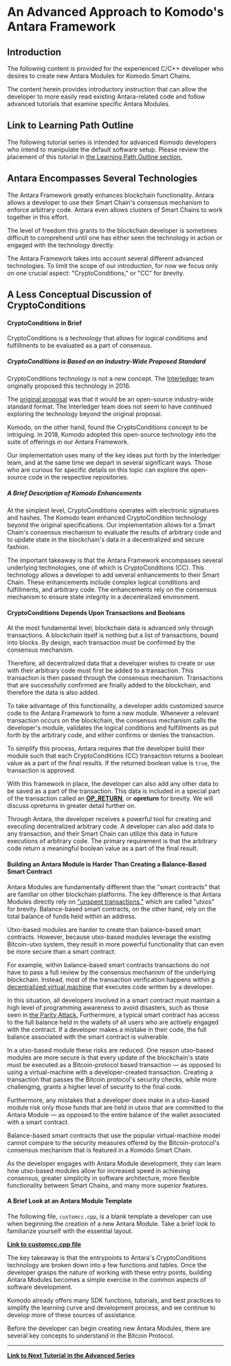 
# An Advanced Approach to Komodo's Antara Framework

## Introduction

The following content is provided for the experienced C/C++ developer who desires to create new Antara Modules for Komodo Smart Chains.

The content herein provides introductory instruction that can allow the developer to more easily read existing Antara-related code and follow advanced tutorials that examine specific Antara Modules.

## Link to Learning Path Outline

The following tutorial series is intended for advanced Komodo developers who intend to manipulate the default software setup. Please review the placement of this tutorial in [the Learning Path Outline section.](/start-here/learning-launchpad/#step-15-begin-the-advanced-development-tutorial)

## Antara Encompasses Several Technologies

The Antara Framework greatly enhances blockchain functionality. Antara allows a developer to use their Smart Chain's consensus mechanism to enforce arbitrary code. Antara even allows clusters of Smart Chains to work together in this effort.

The level of freedom this grants to the blockchain developer is sometimes difficult to comprehend until one has either seen the technology in action or engaged with the technology directly.

The Antara Framework takes into account several different advanced technologies. To limit the scope of our introduction, for now we focus only on one crucial aspect: "CryptoConditions," or "CC" for brevity.

## A Less Conceptual Discussion of CryptoConditions

#### CryptoConditions in Brief

CryptoConditions is a technology that allows for logical conditions and fulfillments to be evaluated as a part of consensus.

##### CryptoConditions is Based on an Industry-Wide Proposed Standard

CryptoConditions technology is not a new concept. The [Interledger](https://interledger.org/) team originally proposed this technology in 2016.

The [original proposal](https://tools.ietf.org/html/draft-thomas-crypto-conditions-01) was that it would be an open-source industry-wide standard format. The Interledger team does not seem to have continued exploring the technology beyond the original proposal.

Komodo, on the other hand, found the CryptoConditions concept to be intriguing. In 2018, Komodo adopted this open-source technology into the suite of offerings in our Antara Framework.

Our implementation uses many of the key ideas put forth by the Interledger team, and at the same time we depart in several significant ways. Those who are curious for specific details on this topic can explore the open-source code in the respective repositories.

##### A Brief Description of Komodo Enhancements

At the simplest level, CryptoConditions operates with electronic signatures and hashes. The Komodo team enhanced CryptoCondition technology beyond the original specifications. Our implementation allows for a Smart Chain's consensus mechanism to evaluate the results of arbitrary code and to update state in the blockchain's data in a decentralized and secure fashion.

The important takeaway is that the Antara Framework encompasses several underlying technologies, one of which is CryptoConditions (CC). This technology allows a developer to add several enhancements to their Smart Chain. These enhancements include complex logical conditions and fulfillments, and arbitrary code. The enhancements rely on the consensus mechanism to ensure state integrity in a decentralized environment.

#### CryptoConditions Depends Upon Transactions and Booleans

At the most fundamental level, blockchain data is advanced only through transactions. A blockchain itself is nothing but a list of transactions, bound into blocks. By design, each transaction must be confirmed by the consensus mechanism.

Therefore, all decentralized data that a developer wishes to create or use with their arbitrary code must first be added to a transaction. This transaction is then passed through the consensus mechanism. Transactions that are successfully confirmed are finally added to the blockchain, and therefore the data is also added.

To take advantage of this functionality, a developer adds customized source code to the Antara Framework to form a new module. Whenever a relevant transaction occurs on the blockchain, the consensus mechanism calls the developer's module, validates the logical conditions and fulfillments as put forth by the arbitrary code, and either confirms or denies the transaction.

To simplify this process, Antara requires that the developer build their module such that each CryptoConditions (CC) transaction returns a boolean value as a part of the final results. If the returned boolean value is `true`, the transaction is approved.

With this framework in place, the developer can also add any other data to be saved as a part of the transaction. This data is included in a special part of the transaction called an [<b>OP\_RETURN</b>](https://en.bitcoin.it/wiki/OP_RETURN), or <b>opreturn</b> for brevity. We will discuss opreturns in greater detail further on.

Through Antara, the developer receives a powerful tool for creating and executing decentralized arbitrary code. A developer can also add data to any transaction, and their Smart Chain can utilize this data in future executions of arbitrary code. The primary requirement is that the arbitrary code return a meaningful boolean value as a part of the final result.

#### Building an Antara Module is Harder Than Creating a Balance-Based Smart Contract

Antara Modules are fundamentally different than the "smart contracts" that are familiar on other blockchain platforms. The key difference is that Antara Modules directly rely on ["unspent transactions,"](/start-here/core-technology-discussions/miscellaneous/#the-utxo-an-elusive-yet-fundamental-concept) which are called "utxos" for brevity. Balance-based smart contracts, on the other hand, rely on the total balance of funds held within an address.

Utxo-based modules are harder to create than balance-based smart contracts. However, because utxo-based modules leverage the existing Bitcoin-utxo system, they result in more powerful functionality that can even be more secure than a smart contract.

For example, within balance-based smart contracts transactions do not have to pass a full review by the consensus mechanism of the underlying blockchain. Instead, most of the transaction verification happens within [a decentralized virtual machine](https://bitcoin.eu/top-8-blockchain-virtual-machines-for-decentralized-applications/) that executes code written by a developer.

In this situation, all developers involved in a smart contract must maintain a high level of programming awareness to avoid disasters, such as those seen in [the Parity Attack.](http://hackingdistributed.com/2017/07/22/deep-dive-parity-bug/) Furthermore, a typical smart contract has access to the full balance held in the wallets of all users who are actively engaged with the contract. If a developer makes a mistake in their code, the full balance associated with the smart contract is vulnerable.

In a utxo-based module these risks are reduced. One reason utxo-based modules are more secure is that every update of the blockchain's state must be executed as a Bitcoin-protocol based transaction — as opposed to using a virtual-machine with a developer-created transaction. Creating a transaction that passes the Bitcoin protocol's security checks, while more challenging, grants a higher level of security to the final code.

Furthermore, any mistakes that a developer does make in a utxo-based module risk only those funds that are held in utxos that are committed to the Antara Module — as opposed to the entire balance of the wallet associated with a smart contract.

Balance-based smart contracts that use the popular virtual-machine model cannot compare to the security measures offered by the Bitcoin-protocol's consensus mechanism that is featured in a Komodo Smart Chain.

As the developer engages with Antara Module development, they can learn how utxo-based modules allow for increased speed in achieving consensus, greater simplicity in software architecture, more flexible functionality between Smart Chains, and many more superior features.

#### A Brief Look at an Antara Module Template

The following file, `customcc.cpp`, is a blank template a developer can use when beginning the creation of a new Antara Module. Take a brief look to familiarize yourself with the essential layout.

[<b>Link to customcc.cpp file</b>](https://github.com/jl777/komodo/blob/dev/src/cc/customcc.cpp)

The key takeaway is that the entrypoints to Antara's CryptoConditions technology are broken down into a few functions and tables. Once the developer grasps the nature of working with these entry points, building Antara Modules becomes a simple exercise in the common aspects of software development.

Komodo already offers many SDK functions, tutorials, and best practices to simplify the learning curve and development process, and we continue to develop more of these sources of assistance.

Before the developer can begin creating new Antara Modules, there are several key concepts to understand in the Bitcoin Protocol.

***

[<b>Link to Next Tutorial in the Advanced Series</b>](/antara/tutorials/advanced-series-1/)
